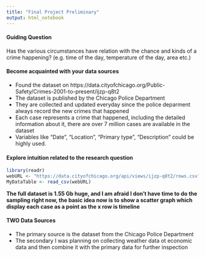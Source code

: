 ---
title: "Final Project Preliminary"
output: html_notebook
---

#### Guiding Question
Has the various circumstances have relation with the chance and kinds of a crime happening? (e.g. time of the day, temperature of the day, area etc.)



#### Become acquainted with your data sources
* Found the dataset on https://data.cityofchicago.org/Public-Safety/Crimes-2001-to-present/ijzp-q8t2
* The dataset is published by the Chicago Police Department
* They are collected and updated everyday since the police deparment always record the new crimes that happened
* Each case represents a crime that happened, including the detailed information about it, there are over 7 million cases are available in the dataset
* Variables like "Date", "Location", "Primary type", "Description" could be highly used.



#### Explore intuition related to the research question
```{r}
library(readr)
webURL <- "https://data.cityofchicago.org/api/views/ijzp-q8t2/rows.csv?accessType=DOWNLOAD"
MyDataTable <- read_csv(webURL)
```
**The full dataset is 1.55 Gb huge, and I am afraid I don't have time to do the sampling right now, the basic idea now is to show a scatter graph which display each case as a point as the x row is timeline**







#### TWO Data Sources
* The primary source is the dataset from the Chicago Police Department
* The secondary I was planning on collecting weather data ot economic data and then combine it with the primary data for further inspection